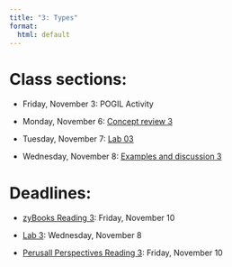 ```yaml
---
title: "3: Types"
format:
  html: default
---
```


# Class sections:

-   Friday, November 3: POGIL Activity

-   Monday, November 6: [Concept review 3](concepts.html)

-   Tuesday, November 7: [Lab 03](https://learn.zybooks.com/zybook/CALVINCS104Fall2023)

-   Wednesday, November 8: [Examples and discussion 3](examples.html)

# Deadlines:

-   [zyBooks Reading 3](https://learn.zybooks.com/zybook/CALVINCS104Fall2023): Friday, November 10

-   [Lab 3](https://learn.zybooks.com/zybook/CALVINCS104Fall2023): Wednesday, November 8

-   [Perusall Perspectives Reading 3](https://app.perusall.com/courses/23-fa-cs-104-b-applied-computing): Friday, November 10


